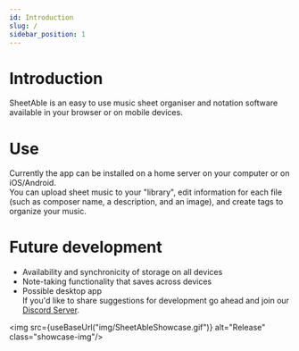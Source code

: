 ```yaml
---
id: Introduction
slug: /
sidebar_position: 1
---
```



# Introduction
SheetAble is an easy to use music sheet organiser and notation software available in your browser or on mobile devices. 

# Use
Currently the app can be installed on a home server on your computer or on iOS/Android.
<br>
You can upload sheet music to your "library", edit information for each file (such as composer name, a description, and an image), and create tags to organize your music.
<br>
# Future development
- Availability and synchronicity of storage on all devices<br>
- Note-taking functionality that saves across devices<br>
- Possible desktop app
<br>If you'd like to share suggestions for development go ahead and join our [Discord Server](https://discord.gg/QnFbxyPbRj).

<img src={useBaseUrl("img/SheetAbleShowcase.gif")} alt="Release" class="showcase-img"/>
